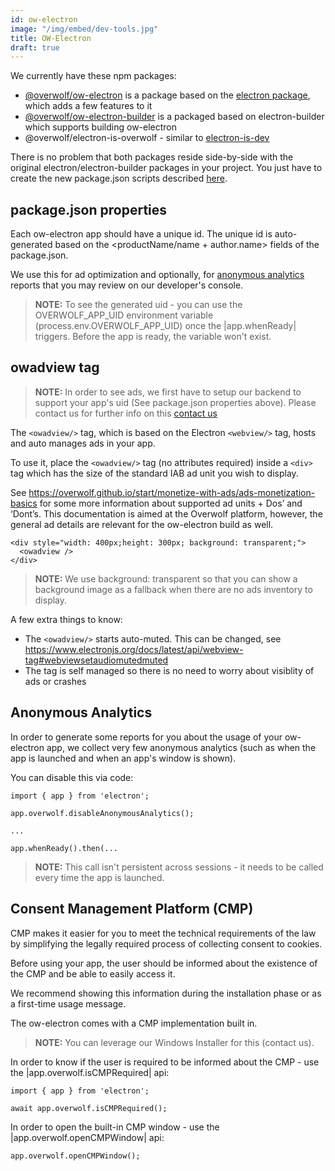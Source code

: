 ```yaml
---
id: ow-electron
image: "/img/embed/dev-tools.jpg"
title: OW-Electron
draft: true
---
```


We currently have these npm packages:

- [@overwolf/ow-electron](https://www.npmjs.com/package/@overwolf/ow-electron) is a package based on the
[electron package](https://www.npmjs.com/package/electron), which adds a
few features to it
- [@overwolf/ow-electron-builder](https://www.npmjs.com/package/@overwolf/ow-electron-builder) is a packaged based on electron-builder which
supports building ow-electron
- @overwolf/electron-is-overwolf - similar to
[electron-is-dev](https://www.npmjs.com/package/electron-is-dev)

There is no problem that both packages reside side-by-side with the original
electron/electron-builder packages in your project. You just have to create the new
package.json scripts described [here](ow-electron/package#start-and-build).

## package.json properties

Each ow-electron app should have a unique id. The unique id is auto-generated
based on the <productName/name + author.name> fields of the package.json.

We use this for ad optimization and optionally, for
[anonymous analytics](#anonymous-analytics) reports that you may review on our developer's console.

> **NOTE:** To see the generated uid - you can use the OVERWOLF_APP_UID
> environment variable (process.env.OVERWOLF_APP_UID) once the |app.whenReady|
> triggers. Before the app is ready, the variable won't exist.

## owadview tag

> **NOTE:** In order to see ads, we first have to setup our backend to support
> your app's uid (See package.json properties above).
> Please contact us for further info on this
> [contact us](https://overwolf.github.io/support/contact-us)

The `<owadview/>` tag, which is based on the Electron `<webview/>` tag, hosts and
auto manages ads in your app.

To use it, place the `<owadview/>` tag (no attributes required) inside a `<div>` tag
which has the size of the standard IAB ad unit you wish to display.

See https://overwolf.github.io/start/monetize-with-ads/ads-monetization-basics
for some more information about supported ad units + Dos’ and ‘Dont’s. This
documentation is aimed at the Overwolf platform, however, the general ad
details are relevant for the ow-electron build as well.

```
<div style="width: 400px;height: 300px; background: transparent;">
  <owadview />
</div>
```

> **NOTE:** We use background: transparent so that you can show a background
> image as a fallback when there are no ads inventory to display.

A few extra things to know:

- The `<owadview/>` starts auto-muted. This can be changed, see
https://www.electronjs.org/docs/latest/api/webview-tag#webviewsetaudiomutedmuted
- The tag is self managed so there is no need to worry about visiblity of ads
or crashes

## Anonymous Analytics

In order to generate some reports for you about the usage of your ow-electron
app, we collect very few anonymous analytics (such as when the app is launched
and when an app's window is shown).

You can disable this via code:

```
import { app } from 'electron';

app.overwolf.disableAnonymousAnalytics();

...

app.whenReady().then(...
```

> **NOTE:** This call isn't persistent across sessions - it needs to be called
> every time the app is launched.


## Consent Management Platform (CMP)

CMP makes it easier for you to meet the technical requirements of the law by simplifying the legally required process of collecting consent to cookies.

Before using your app, the user should be informed about the existence of the CMP and be able to easily access it.

We recommend showing this information during the installation phase or as a first-time usage message.

The ow-electron comes with a CMP implementation built in.

> **NOTE:** You can leverage our Windows Installer for this (contact us).

In order to know if the user is required to be informed about the CMP - use the |app.overwolf.isCMPRequired| api:

```
import { app } from 'electron';

await app.overwolf.isCMPRequired();
```

In order to open the built-in CMP window - use the |app.overwolf.openCMPWindow| api:


```
app.overwolf.openCMPWindow();
```
